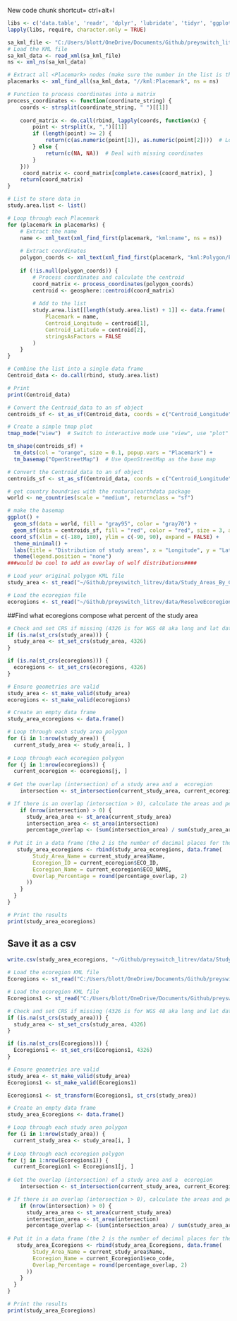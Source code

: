 New code chunk shortcut= ctrl+alt+I
```r
libs <- c('data.table', 'readr', 'dplyr', 'lubridate', 'tidyr', 'ggplot2','stringr', 'tibble', 'patchwork', 'performance','see','viridis','skimr', 'janitor','tidyverse', 'naniar', 'knitr', 'XML', 'xml2', 'Rtools', 'geosphere', 'ggmap', 'tmap', 'sf', 'rnaturalearth', 'rnaturalearthdata')
lapply(libs, require, character.only = TRUE)

```


```r
sa_kml_file <- "C:/Users/blott/OneDrive/Documents/Github/preyswitch_litrev/data/Study_Areas_By_Code.kml"
# Load the KML file
sa_kml_data <- read_xml(sa_kml_file)
ns <- xml_ns(sa_kml_data)

# Extract all <Placemark> nodes (make sure the number in the list is the same as the number of study areas)
placemarks <- xml_find_all(sa_kml_data, "//kml:Placemark", ns = ns) 

```
 

```r
# Function to process coordinates into a matrix
process_coordinates <- function(coordinate_string) {
    coords <- strsplit(coordinate_string, " ")[[1]]
    
    coord_matrix <- do.call(rbind, lapply(coords, function(x) {
        point <- strsplit(x, ",")[[1]]
        if (length(point) >= 2) {
            return(c(as.numeric(point[1]), as.numeric(point[2])))  # Long, Lat
        } else {
            return(c(NA, NA))  # Deal with missing coordinates
        }
    }))
     coord_matrix <- coord_matrix[complete.cases(coord_matrix), ]
    return(coord_matrix)
}

# List to store data in
study.area.list <- list()

# Loop through each Placemark
for (placemark in placemarks) {
    # Extract the name
    name <- xml_text(xml_find_first(placemark, "kml:name", ns = ns))
    
    # Extract coordinates
    polygon_coords <- xml_text(xml_find_first(placemark, "kml:Polygon/kml:outerBoundaryIs/kml:LinearRing/kml:coordinates", ns = ns))
    
    if (!is.null(polygon_coords)) {
        # Process coordinates and calculate the centroid
        coord_matrix <- process_coordinates(polygon_coords)
        centroid <- geosphere::centroid(coord_matrix)
        
        # Add to the list
        study.area.list[[length(study.area.list) + 1]] <- data.frame(
            Placemark = name,
            Centroid_Longitude = centroid[1],
            Centroid_Latitude = centroid[2],
            stringsAsFactors = FALSE
        )
    }
}

# Combine the list into a single data frame
Centroid_data <- do.call(rbind, study.area.list)

# Print
print(Centroid_data)

```


```r
# Convert the Centroid_data to an sf object
centroids_sf <- st_as_sf(Centroid_data, coords = c("Centroid_Longitude", "Centroid_Latitude"), crs = 4326)

# Create a simple tmap plot
tmap_mode("view")  # Switch to interactive mode use "view", use "plot" for static mode (isn't really a map unfortunately)

tm_shape(centroids_sf) +
  tm_dots(col = "orange", size = 0.1, popup.vars = "Placemark") +
  tm_basemap("OpenStreetMap")  # Use OpenStreetMap as the base map
```


```r
# Convert the Centroid_data to an sf object
centroids_sf <- st_as_sf(Centroid_data, coords = c("Centroid_Longitude", "Centroid_Latitude"), crs = 4326)

# get country boundries with the rnaturalearthdata package
world <- ne_countries(scale = "medium", returnclass = "sf")

# make the basemap
ggplot() +
  geom_sf(data = world, fill = "gray95", color = "gray70") +  
  geom_sf(data = centroids_sf, fill = "red", color = "red", size = 3, alpha = 0.8) +  # Add centroids
 coord_sf(xlim = c(-180, 180), ylim = c(-90, 90), expand = FALSE) + 
  theme_minimal() +
  labs(title = "Distribution of study areas", x = "Longitude", y = "Latitude") +
  theme(legend.position = "none")
###would be cool to add an overlay of wolf distributions####

```


```r
# Load your original polygon KML file
study_area <- st_read("~/Github/preyswitch_litrev/data/Study_Areas_By_Code.kml") 

# Load the ecoregion file
ecoregions <- st_read("~/Github/preyswitch_litrev/data/ResolveEcoregions2017.shp")  

```

##Find what ecoregions compose what percent of the study area
```r
# Check and set CRS if missing (4326 is for WGS 48 aka long and lat data)
if (is.na(st_crs(study_area))) {
  study_area <- st_set_crs(study_area, 4326) 
}

if (is.na(st_crs(ecoregions))) {
  ecoregions <- st_set_crs(ecoregions, 4326) 
}

# Ensure geometries are valid
study_area <- st_make_valid(study_area)
ecoregions <- st_make_valid(ecoregions)

# Create an empty data frame
study_area_ecoregions <- data.frame()

# Loop through each study area polygon
for (i in 1:nrow(study_area)) {
  current_study_area <- study_area[i, ]
  
# Loop through each ecoregion polygon
for (j in 1:nrow(ecoregions)) {
  current_ecoregion <- ecoregions[j, ]
    
# Get the overlap (intersection) of a study area and a  ecoregion
    intersection <- st_intersection(current_study_area, current_ecoregion)

# If there is an overlap (intersection > 0), calculate the areas and percentage overlap
    if (nrow(intersection) > 0) {
      study_area_area <- st_area(current_study_area) 
      intersection_area <- st_area(intersection)
      percentage_overlap <- (sum(intersection_area) / sum(study_area_area)) * 100
      
# Put it in a data frame (the 2 is the number of decimal places for the percentage)
   study_area_ecoregions <- rbind(study_area_ecoregions, data.frame(
        Study_Area_Name = current_study_area$Name,
        Ecoregion_ID = current_ecoregion$ECO_ID, 
        Ecoregion_Name = current_ecoregion$ECO_NAME, 
        Overlap_Percentage = round(percentage_overlap, 2)  
      ))
    }
  }
}

# Print the results
print(study_area_ecoregions)

```

## Save it as a csv
```r
write.csv(study_area_ecoregions, "~/Github/preyswitch_litrev/data/Study_Area_Ecoregions_Dataframe.csv", row.names = FALSE)
```

```r
# Load the ecoregion KML file
Ecoregions <- st_read("C:/Users/blott/OneDrive/Documents/Github/preyswitch_litrev/data/wwf_terr_ecos.dbf") 
```

```r
# Load the ecoregion KML file
Ecoregions1 <- st_read("C:/Users/blott/OneDrive/Documents/Github/preyswitch_litrev/data/wwf_terr_ecos.shp") 
```


```r
# Check and set CRS if missing (4326 is for WGS 48 aka long and lat data)
if (is.na(st_crs(study_area))) {
  study_area <- st_set_crs(study_area, 4326) 
}

if (is.na(st_crs(Ecoregions))) {
  Ecoregions1 <- st_set_crs(Ecoregions1, 4326) 
}

# Ensure geometries are valid
study_area <- st_make_valid(study_area)
Ecoregions1 <- st_make_valid(Ecoregions1)

Ecoregions1 <- st_transform(Ecoregions1, st_crs(study_area))

# Create an empty data frame
study_area_Ecoregions <- data.frame()

# Loop through each study area polygon
for (i in 1:nrow(study_area)) {
  current_study_area <- study_area[i, ]
  
# Loop through each ecoregion polygon
for (j in 1:nrow(Ecoregions1)) {
  current_Ecoregion1 <- Ecoregions1[j, ]
    
# Get the overlap (intersection) of a study area and a  ecoregion
    intersection <- st_intersection(current_study_area, current_Ecoregion1)

# If there is an overlap (intersection > 0), calculate the areas and percentage overlap8
    if (nrow(intersection) > 0) {
      study_area_area <- st_area(current_study_area) 
      intersection_area <- st_area(intersection)
      percentage_overlap <- (sum(intersection_area) / sum(study_area_area)) * 100
      
# Put it in a data frame (the 2 is the number of decimal places for the percentage)
   study_area_Ecoregions <- rbind(study_area_Ecoregions, data.frame(
        Study_Area_Name = current_study_area$Name,
        Ecoregion_Name = current_Ecoregion1$eco_code, 
        Overlap_Percentage = round(percentage_overlap, 2)  
      ))
    }
  }
}

# Print the results
print(study_area_Ecoregions)


```


